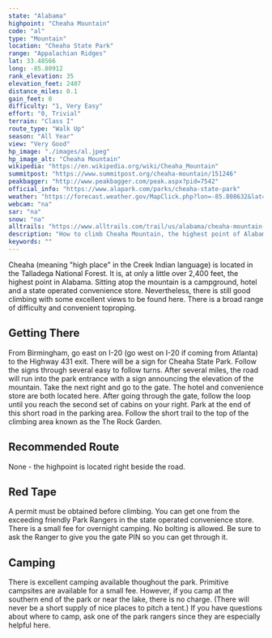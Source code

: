 ```yaml
---
state: "Alabama"
highpoint: "Cheaha Mountain"
code: "al"
type: "Mountain"
location: "Cheaha State Park"
range: "Appalachian Ridges"
lat: 33.48566
long: -85.80912
rank_elevation: 35
elevation_feet: 2407
distance_miles: 0.1
gain_feet: 0
difficulty: "1, Very Easy"
effort: "0, Trivial"
terrain: "Class I"
route_type: "Walk Up"
season: "All Year"
view: "Very Good"
hp_image: "./images/al.jpeg"
hp_image_alt: "Cheaha Mountain"
wikipedia: "https://en.wikipedia.org/wiki/Cheaha_Mountain"
summitpost: "https://www.summitpost.org/cheaha-mountain/151246"
peakbagger: "http://www.peakbagger.com/peak.aspx?pid=7542"
official_info: "https://www.alapark.com/parks/cheaha-state-park"
weather: "https://forecast.weather.gov/MapClick.php?lon=-85.808632&lat=33.485355"
webcam: "na"
sar: "na"
snow: "na"
alltrails: "https://www.alltrails.com/trail/us/alabama/cheaha-mountain-alabama-highpoint"
description: "How to climb Cheaha Mountain, the highest point of Alabama. The Alabama high point features a rock climbing area near the peak."
keywords: ""
---
```


Cheaha (meaning "high place" in the Creek Indian language) is located in the Talladega National Forest. It is, at only a little over 2,400 feet, the highest point in Alabama. Sitting atop the mountain is a campground, hotel and a state operated convenience store. Nevertheless, there is still good climbing with some excellent views to be found here. There is a broad range of difficulty and convenient toproping.

## Getting There
From Birmingham, go east on I-20 (go west on I-20 if coming from Atlanta) to the Highway 431 exit. There will be a sign for Cheaha State Park. Follow the signs through several easy to follow turns. After several miles, the road will run into the park entrance with a sign announcing the elevation of the mountain. Take the next right and go to the gate. The hotel and convenience store are both located here. After going through the gate, follow the loop until you reach the second set of cabins on your right. Park at the end of this short road in the parking area. Follow the short trail to the top of the climbing area known as the The Rock Garden.

## Recommended Route
None - the highpoint is located right beside the road.

## Red Tape
A permit must be obtained before climbing. You can get one from the exceeding friendly Park Rangers in the state operated convenience store. There is a small fee for overnight camping. No bolting is allowed. Be sure to ask the Ranger to give you the gate PIN so you can get through it.

## Camping
There is excellent camping available thoughout the park. Primitive campsites are available for a small fee. However, if you camp at the southern end of the park or near the lake, there is no charge. (There will never be a short supply of nice places to pitch a tent.) If you have questions about where to camp, ask one of the park rangers since they are especially helpful here.
